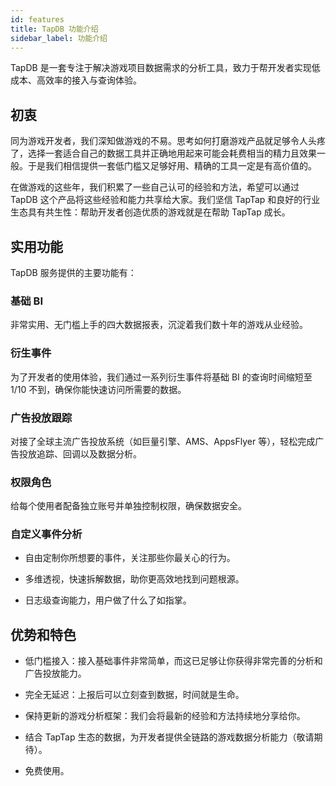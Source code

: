 ```yaml
---
id: features
title: TapDB 功能介绍
sidebar_label: 功能介绍
---
```


TapDB 是一套专注于解决游戏项目数据需求的分析工具，致力于帮开发者实现低成本、高效率的接入与查询体验。

## 初衷

同为游戏开发者，我们深知做游戏的不易。思考如何打磨游戏产品就足够令人头疼了，选择一套适合自己的数据工具并正确地用起来可能会耗费相当的精力且效果一般。于是我们相信提供一套低门槛又足够好用、精确的工具一定是有高价值的。

在做游戏的这些年，我们积累了一些自己认可的经验和方法，希望可以通过 TapDB 这个产品将这些经验和能力共享给大家。我们坚信 TapTap 和良好的行业生态具有共生性：帮助开发者创造优质的游戏就是在帮助 TapTap 成长。

## 实用功能

TapDB 服务提供的主要功能有：

### 基础 BI

非常实用、无门槛上手的四大数据报表，沉淀着我们数十年的游戏从业经验。

### 衍生事件

为了开发者的使用体验，我们通过一系列衍生事件将基础 BI 的查询时间缩短至 1/10 不到，确保你能快速访问所需要的数据。

### 广告投放跟踪

对接了全球主流广告投放系统（如巨量引擎、AMS、AppsFlyer 等），轻松完成广告投放追踪、回调以及数据分析。

### 权限角色

给每个使用者配备独立账号并单独控制权限，确保数据安全。

### 自定义事件分析

- 自由定制你所想要的事件，关注那些你最关心的行为。

- 多维透视，快速拆解数据，助你更高效地找到问题根源。

- 日志级查询能力，用户做了什么了如指掌。

## 优势和特色

- 低门槛接入：接入基础事件非常简单，而这已足够让你获得非常完善的分析和广告投放能力。

- 完全无延迟：上报后可以立刻查到数据，时间就是生命。

- 保持更新的游戏分析框架：我们会将最新的经验和方法持续地分享给你。

- 结合 TapTap 生态的数据，为开发者提供全链路的游戏数据分析能力（敬请期待）。

- 免费使用。

